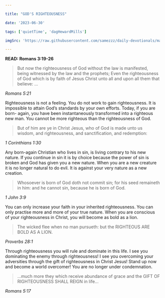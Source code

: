 ```yaml
---

title: "GOD'S RIGHTEOUSNESS"

date: '2023-06-30'

tags: ['quietTime', 'dagHewardMills']

imgSrc: 'https://raw.githubusercontent.com/samezzz/daily-devotionals/main/images/evangelist-dag.jpg'

---
```


**READ: Romans 3:19-26**

>But now the righteousness of God without the law is manifested, being witnessed by the law and the prophets; Even the righteousness of God which is by faith of Jesus Christ unto all and upon all them that believe: ... 

*Romans 5:21*

Righteousness is not a feeling. You do not work to gain righteousness. It is impossible to attain God’s standards by your own efforts. Today, if you are born- again, you have been instantaneously transformed into a righteous new man. You cannot be more righteous than the righteousness of God. 

>But of him are ye in Christ Jesus, who of God is made unto us wisdom, and righteousness, and sanctification, and redemption: 

*1 Corinthians 1:30*

Any born-again Christian who lives in sin, is living contrary to his new nature. If you continue in sin it is by choice because the power of sin is broken and God has given you a new nature. When you are a new creature it is no longer natural to do evil. It is against your very nature as a new creation. 

>Whosoever is born of God doth not commit sin; for his seed remaineth in him: and he cannot sin, because he is born of God.

*1 John 3:9*

You can only increase your faith in your inherited righteousness. You can only practise more and more of your true nature. When you are conscious of your righteousness in Christ, you will become as bold as a lion. 

>The wicked flee when no man pursueth: but the RIGHTEOUS ARE BOLD AS A LION.

*Proverbs 28:1*

Through righteousness you will rule and dominate in this life. I see you dominating the enemy through righteousness! I see you overcoming your adversities through the gift of righteousness in Christ Jesus! Stand up now and become a world overcomer! You are no longer under condemnation. 

>...much more they which receive abundance of grace and the GIFT OF RIGHTEOUSNESS SHALL REIGN in life... 

*Romans 5:17*
